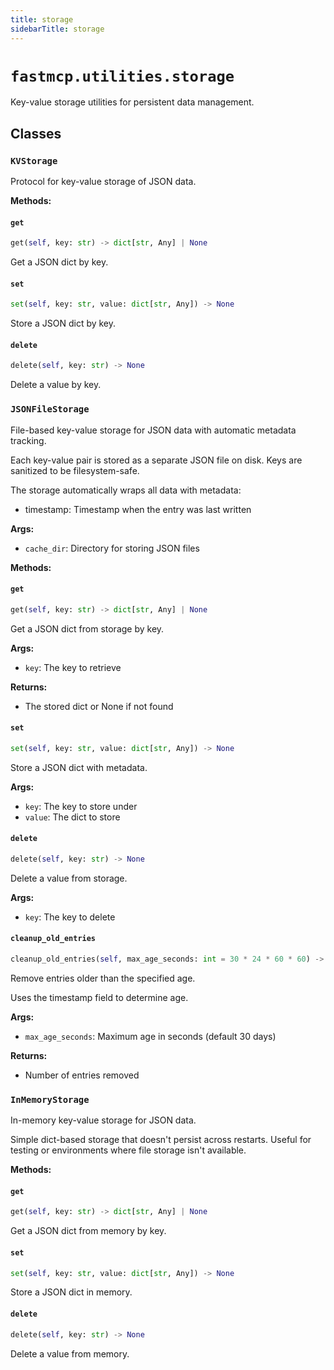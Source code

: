 ```yaml
---
title: storage
sidebarTitle: storage
---
```


# `fastmcp.utilities.storage`


Key-value storage utilities for persistent data management.

## Classes

### `KVStorage` <sup><a href="https://github.com/jlowin/fastmcp/blob/main/src/fastmcp/utilities/storage.py#L16" target="_blank"><Icon icon="github" style="width: 14px; height: 14px;" /></a></sup>


Protocol for key-value storage of JSON data.


**Methods:**

#### `get` <sup><a href="https://github.com/jlowin/fastmcp/blob/main/src/fastmcp/utilities/storage.py#L19" target="_blank"><Icon icon="github" style="width: 14px; height: 14px;" /></a></sup>

```python
get(self, key: str) -> dict[str, Any] | None
```

Get a JSON dict by key.


#### `set` <sup><a href="https://github.com/jlowin/fastmcp/blob/main/src/fastmcp/utilities/storage.py#L23" target="_blank"><Icon icon="github" style="width: 14px; height: 14px;" /></a></sup>

```python
set(self, key: str, value: dict[str, Any]) -> None
```

Store a JSON dict by key.


#### `delete` <sup><a href="https://github.com/jlowin/fastmcp/blob/main/src/fastmcp/utilities/storage.py#L27" target="_blank"><Icon icon="github" style="width: 14px; height: 14px;" /></a></sup>

```python
delete(self, key: str) -> None
```

Delete a value by key.


### `JSONFileStorage` <sup><a href="https://github.com/jlowin/fastmcp/blob/main/src/fastmcp/utilities/storage.py#L32" target="_blank"><Icon icon="github" style="width: 14px; height: 14px;" /></a></sup>


File-based key-value storage for JSON data with automatic metadata tracking.

Each key-value pair is stored as a separate JSON file on disk.
Keys are sanitized to be filesystem-safe.

The storage automatically wraps all data with metadata:
- timestamp: Timestamp when the entry was last written

**Args:**
- `cache_dir`: Directory for storing JSON files


**Methods:**

#### `get` <sup><a href="https://github.com/jlowin/fastmcp/blob/main/src/fastmcp/utilities/storage.py#L72" target="_blank"><Icon icon="github" style="width: 14px; height: 14px;" /></a></sup>

```python
get(self, key: str) -> dict[str, Any] | None
```

Get a JSON dict from storage by key.

**Args:**
- `key`: The key to retrieve

**Returns:**
- The stored dict or None if not found


#### `set` <sup><a href="https://github.com/jlowin/fastmcp/blob/main/src/fastmcp/utilities/storage.py#L100" target="_blank"><Icon icon="github" style="width: 14px; height: 14px;" /></a></sup>

```python
set(self, key: str, value: dict[str, Any]) -> None
```

Store a JSON dict with metadata.

**Args:**
- `key`: The key to store under
- `value`: The dict to store


#### `delete` <sup><a href="https://github.com/jlowin/fastmcp/blob/main/src/fastmcp/utilities/storage.py#L123" target="_blank"><Icon icon="github" style="width: 14px; height: 14px;" /></a></sup>

```python
delete(self, key: str) -> None
```

Delete a value from storage.

**Args:**
- `key`: The key to delete


#### `cleanup_old_entries` <sup><a href="https://github.com/jlowin/fastmcp/blob/main/src/fastmcp/utilities/storage.py#L134" target="_blank"><Icon icon="github" style="width: 14px; height: 14px;" /></a></sup>

```python
cleanup_old_entries(self, max_age_seconds: int = 30 * 24 * 60 * 60) -> int
```

Remove entries older than the specified age.

Uses the timestamp field to determine age.

**Args:**
- `max_age_seconds`: Maximum age in seconds (default 30 days)

**Returns:**
- Number of entries removed


### `InMemoryStorage` <sup><a href="https://github.com/jlowin/fastmcp/blob/main/src/fastmcp/utilities/storage.py#L183" target="_blank"><Icon icon="github" style="width: 14px; height: 14px;" /></a></sup>


In-memory key-value storage for JSON data.

Simple dict-based storage that doesn't persist across restarts.
Useful for testing or environments where file storage isn't available.


**Methods:**

#### `get` <sup><a href="https://github.com/jlowin/fastmcp/blob/main/src/fastmcp/utilities/storage.py#L194" target="_blank"><Icon icon="github" style="width: 14px; height: 14px;" /></a></sup>

```python
get(self, key: str) -> dict[str, Any] | None
```

Get a JSON dict from memory by key.


#### `set` <sup><a href="https://github.com/jlowin/fastmcp/blob/main/src/fastmcp/utilities/storage.py#L198" target="_blank"><Icon icon="github" style="width: 14px; height: 14px;" /></a></sup>

```python
set(self, key: str, value: dict[str, Any]) -> None
```

Store a JSON dict in memory.


#### `delete` <sup><a href="https://github.com/jlowin/fastmcp/blob/main/src/fastmcp/utilities/storage.py#L202" target="_blank"><Icon icon="github" style="width: 14px; height: 14px;" /></a></sup>

```python
delete(self, key: str) -> None
```

Delete a value from memory.

